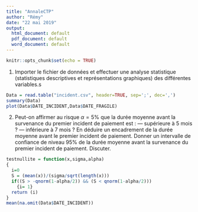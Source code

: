 ```yaml
---
title: "AnnaleCTP"
author: "Rémy"
date: "22 mai 2019"
output:
  html_document: default
  pdf_document: default
  word_document: default
---
```


```r
knitr::opts_chunk$set(echo = TRUE)
```

1. Importer le fichier de données et effectuer une analyse statistique (statistiques descriptives et
représentations graphiques) des différentes variables.s
```r
Data = read.table("incident.csv", header=TRUE, sep=';', dec=',')
summary(Data)
plot(Data$DATE_INCIDENT,Data$DATE_FRAGILE)
```

2. Peut-on affirmer au risque $\alpha = 5$% que la durée moyenne avant la survenance du premier incident
de paiement est :
— supérieure à 5 mois ?
— inférieure à 7 mois ?
En déduire un encadrement de la durée moyenne avant le premier incident de paiement. Donner
un intervalle de confiance de niveau 95% de la durée moyenne avant la survenance du premier
incident de paiement. Discuter.

```r
testnullite = function(x,sigma,alpha)
{
  i=0
  S = (mean(x))/(sigma/sqrt(length(x)))
  if((S > -qnorm(1-alpha/2)) && (S < qnorm(1-alpha/2)))
    {i= 1}
  return (i)
}
mean(na.omit(Data$DATE_INCIDENT))

```